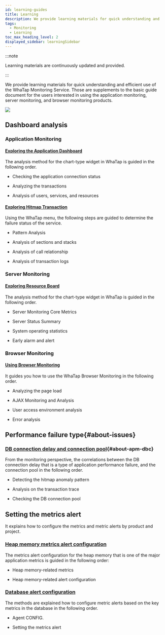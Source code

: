 ```yaml
---
id: learning-guides
title: Learning
description: We provide learning materials for quick understanding and efficient use of the WhaTap Monitoring Service.
tags:
  - Monitoring
  - Learning
toc_max_heading_level: 2
displayed_sidebar: learningSidebar
---
```


:::note

Learning materials are continuously updated and provided.

:::

We provide learning materials for quick understanding and efficient use of the WhaTap Monitoring Service. Those are supplements to the basic guide document for the users interested in using the application monitoring, server monitoring, and browser monitoring products. 

![](/img/learning-cover.png)

## Dashboard analysis

### Application Monitoring

#### [Exploring the Application Dashboard](best-practice-guides/about-apm-dashboard)

The analysis method for the chart-type widget in WhaTap <Cmdname sid="application_dashboard" className="uitext" /> is guided in the following order.

- Checking the application connection status

- Analyzing the transactions

- Analysis of users, services, and resources

#### [Exploring Hitmap Transaction](best-practice-guides/about-apm-hitmap-class)

Using the WhaTap <Cmdname sid="hitmap_transaction" className="uitext" /> menu, the following steps are guided to determine the failure status of the service.

- Pattern Analysis

- Analysis of sections and stacks

- Analysis of call relationship

- Analysis of transaction logs

### Server Monitoring

#### [Exploring Resource Board](best-practice-guides/about-server-dashboard)

The analysis method for the chart-type widget in WhaTap <Cmdname sid="sms_resource_board" className="uitext" /> is guided in the following order.

- Server Monitoring Core Metrics

- Server Status Summary

- System operating statistics

- Early alarm and alert

### Browser Monitoring

#### [Using Browser Monitoring](best-practice-guides/using-browser-monitoring)

It guides you how to use the WhaTap Browser Monitoring in the following order.

- Analyzing the page load

- AJAX Monitoring and Analysis

- User access environment analysis

- Error analysis

## Performance failure type{#about-issues}

### [DB connection delay and connection pool](best-practice-guides/about-apm-dbc){#about-apm-dbc}

From the monitoring perspective, the correlations between the DB connection delay that is a type of application performance failure, and the connection pool in the following order.

- Detecting the hitmap anomaly pattern

- Analysis on the transaction trace

- Checking the DB connection pool

## Setting the metrics alert

It explains how to configure the metrics and metric alerts by product and project.

### [Heap memory metrics alert configuration](best-practice-guides/about-apm-heap-memory)

The metrics alert configuration for the heap memory that is one of the major application metrics is guided in the following order:

- Heap memory-related metrics

- Heap memory-related alert configuration 

### [Database alert configuration](best-practice-guides/set-db-metric-warning-notice)

The methods are explained how to configure metric alerts based on the key metrics in the database in the following order.

- Agent CONFIG.

- Setting the metrics alert
